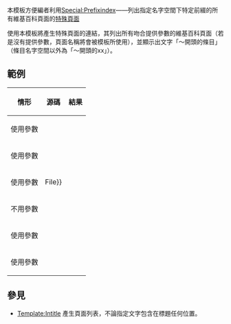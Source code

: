 <includeonly><!-- 在這裡加入模板的保護標識 --></includeonly><noinclude>{{template doc page viewed directly}}</noinclude>
<!-- 在本行下編輯模板說明 -->
{{lua|Module:Lookfrom}}

本模板方便編者利用[[Special:Prefixindex]]——列出指定名字空間下特定前綴的所有維基百科頁面的[[Help:特殊頁面|特殊頁面]]

使用本模板將產生特殊頁面的連結，其列出所有吻合提供參數的維基百科頁面（若是沒有提供參數，頁面名稱將會被模板所使用），並顯示出文字「～開頭的條目」（條目名字空間以外為「～開頭的xx」）。

== 範例 ==
{| class="wikitable"
! 情形
! 源碼
! 結果
|-
| 使用參數 || {{tlx|Lookfrom|File:正}} || {{Lookfrom|File:正}}
|-
| 使用參數 || {{tlx|Lookfrom|正}} || {{Lookfrom|正}}
|-
| 使用參數 || {{tlx|Lookfrom|ns{{=}}File}} || {{Lookfrom|ns=File}}
|-
| 不用參數   || {{tlx|Lookfrom}} || {{Lookfrom}}
|-
| 使用參數 || {{tlx|Lookfrom|線}} || {{Lookfrom|線}}
|-
| 使用參數 || {{tlx|Lookfrom|线}} || {{Lookfrom|线}}
|}

== 參見 ==
*[[Template:Intitle]] 產生頁面列表，不論指定文字包含在標題任何位置。

<includeonly>
[[Category:消歧義模板|{{PAGENAME}}]]
[[Category:搜尋模板|{{PAGENAME}}]]
</includeonly>